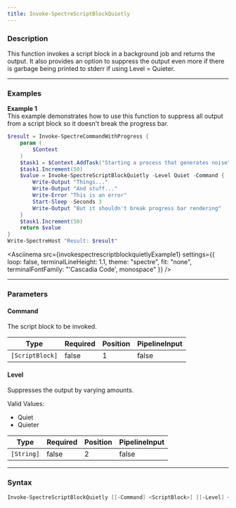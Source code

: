 ```yaml
---
title: Invoke-SpectreScriptBlockQuietly
---
```









### Description

This function invokes a script block in a background job and returns the output. It also provides an option to suppress the output even more if there is garbage being printed to stderr if using Level = Quieter.



---


### Examples


**Example 1**  
This example demonstrates how to use this function to suppress all output from a script block so it doesn't break the progress bar.



```powershell
$result = Invoke-SpectreCommandWithProgress {
    param (
        $Context
    )
    $task1 = $Context.AddTask("Starting a process that generates noise")
    $task1.Increment(50)
    $value = Invoke-SpectreScriptBlockQuietly -Level Quiet -Command {
        Write-Output "Things..."
        Write-Output "And stuff..."
        Write-Error "This is an error"
        Start-Sleep -Seconds 3
        Write-Output "But it shouldn't break progress bar rendering"
    }
    $task1.Increment(50)
    return $value
}
Write-SpectreHost "Result: $result"
```
<Asciinema
    src={invokespectrescriptblockquietlyExample1}
    settings={{
        loop: false,
        terminalLineHeight: 1.1,
        theme: "spectre",
        fit: "none",
        terminalFontFamily: "'Cascadia Code', monospace"
    }}
/>


---


### Parameters
#### **Command**

The script block to be invoked.






|Type           |Required|Position|PipelineInput|
|---------------|--------|--------|-------------|
|`[ScriptBlock]`|false   |1       |false        |



#### **Level**

Suppresses the output by varying amounts.



Valid Values:

* Quiet
* Quieter






|Type      |Required|Position|PipelineInput|
|----------|--------|--------|-------------|
|`[String]`|false   |2       |false        |





---


### Syntax
```powershell
Invoke-SpectreScriptBlockQuietly [[-Command] <ScriptBlock>] [[-Level] <String>] [<CommonParameters>]
```
